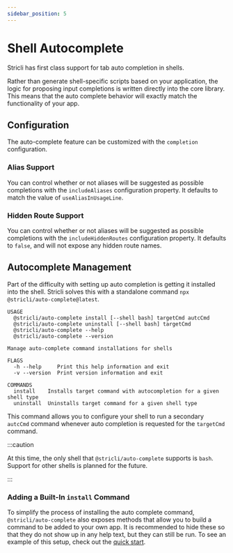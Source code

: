 ```yaml
---
sidebar_position: 5
---
```


# Shell Autocomplete

Stricli has first class support for tab auto completion in shells.

Rather than generate shell-specific scripts based on your application, the logic for proposing input completions is written directly into the core library. This means that the auto complete behavior will exactly match the functionality of your app.

## Configuration

The auto-complete feature can be customized with the `completion` configuration.

### Alias Support

You can control whether or not aliases will be suggested as possible completions with the `includeAliases` configuration property. It defaults to match the value of `useAliasInUsageLine`.

### Hidden Route Support

You can control whether or not aliases will be suggested as possible completions with the `includeHiddenRoutes` configuration property. It defaults to `false`, and will not expose any hidden route names.

## Autocomplete Management

Part of the difficulty with setting up auto completion is getting it installed into the shell. Stricli solves this with a standalone command `npx @stricli/auto-complete@latest`.

```
USAGE
  @stricli/auto-complete install [--shell bash] targetCmd autcCmd
  @stricli/auto-complete uninstall [--shell bash] targetCmd
  @stricli/auto-complete --help
  @stricli/auto-complete --version

Manage auto-complete command installations for shells

FLAGS
  -h --help     Print this help information and exit
  -v --version  Print version information and exit

COMMANDS
  install    Installs target command with autocompletion for a given shell type
  uninstall  Uninstalls target command for a given shell type
```

This command allows you to configure your shell to run a secondary `autcCmd` command whenever auto completion is requested for the `targetCmd` command.

:::caution

At this time, the only shell that `@stricli/auto-complete` supports is `bash`. Support for other shells is planned for the future.

:::

### Adding a Built-In `install` Command

To simplify the process of installing the auto complete command, `@stricli/auto-complete` also exposes methods that allow you to build a command to be added to your own app. It is recommended to hide these so that they do not show up in any help text, but they can still be run. To see an example of this setup, check out the [quick start](../quick-start.mdx).
